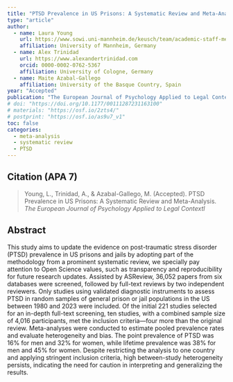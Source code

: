 ```yaml
---
title: "PTSD Prevalence in US Prisons: A Systematic Review and Meta-Analysis."
type: "article"
author:  
  - name: Laura Young
    url: https://www.sowi.uni-mannheim.de/keusch/team/academic-staff-members/young-laura/
    affiliation: University of Mannheim, Germany
  - name: Alex Trinidad
    url: https://www.alexandertrinidad.com 
    orcid: 0000-0002-0762-5367
    affiliation: University of Cologne, Germany
  - name: Maite Azabal-Gallego
    affiliation: University of the Basque Country, Spain
year: "Accepted"
publication: "The European Journal of Psychology Applied to Legal Context"
# doi: "https://doi.org/10.1177/00111287231163100"
# materials: "https://osf.io/2zts4/"
# postprint: "https://osf.io/as9u7_v1"
toc: false
categories:
  - meta-analysis
  - systematic review
  - PTSD
---
```


## Citation (APA 7)

> Young, L., Trinidad, A., & Azabal-Gallego, M. (Accepted). PTSD Prevalence in US Prisons: A Systematic Review and Meta-Analysis. *The European Journal of Psychology Applied to Legal Contextl*

## Abstract
This study aims to update the evidence on post-traumatic stress disorder (PTSD) prevalence in US prisons and jails by adopting part of the methodology from a prominent systematic review, we specially pay attention to Open Science values, such as transparency and reproducibility for future research updates. Assisted by ASReview, 36,052 papers from six databases were screened, followed by full-text reviews by two independent reviewers. Only studies using validated diagnostic instruments to assess PTSD in random samples of general prison or jail populations in the US between 1980 and 2023 were included. Of the initial 221 studies selected for an in-depth full-text screening, ten studies, with a combined sample size of 4,016 participants, met the inclusion criteria—four more than the original review.
Meta-analyses were conducted to estimate pooled prevalence rates and evaluate heterogeneity and bias. The point prevalence of PTSD was 16% for men and 32% for women, while lifetime prevalence was 38% for men and 45% for women. Despite restricting the analysis to one country and applying stringent inclusion criteria, high between-study heterogeneity persists, indicating the need for caution in interpreting and generalizing the results.

